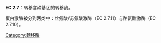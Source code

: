 '''EC 2.7'''：转移含磷基团的转移酶。

蛋白激酶被分到两类中：丝氨酸/苏氨酸激酶（EC 2.7.11）与酪氨酸激酶（EC 2.7.10）。
{{Commons category|EC 2.7}}

[[Category:轉移酶|Category:轉移酶]]